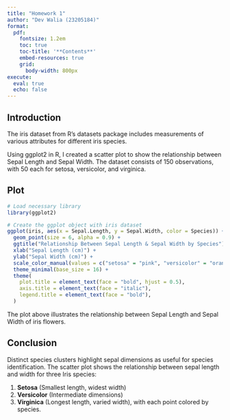 ```yaml
---
title: "Homework 1"
author: "Dev Walia (23205184)"
format:
  pdf:
    fontsize: 1.2em
    toc: true
    toc-title: '**Contents**'
    embed-resources: true
    grid:
      body-width: 800px
execute: 
  eval: true
  echo: false
---
```


## **Introduction**

The iris dataset from R's datasets package includes measurements of various attributes for different iris species.

Using ggplot2 in R, I created a scatter plot to show the relationship between Sepal Length and Sepal Width. The dataset consists of 150 observations, with 50 each for setosa, versicolor, and virginica.

## **Plot**

```r
# Load necessary library
library(ggplot2)

# Create the ggplot object with iris dataset
ggplot(iris, aes(x = Sepal.Length, y = Sepal.Width, color = Species)) + 
  geom_point(size = 6, alpha = 0.9) + 
  ggtitle("Relationship Between Sepal Length & Sepal Width by Species") + 
  xlab("Sepal Length (cm)") + 
  ylab("Sepal Width (cm)") + 
  scale_color_manual(values = c("setosa" = "pink", "versicolor" = "orange", "virginica" = "blue")) + 
  theme_minimal(base_size = 16) + 
  theme(
    plot.title = element_text(face = "bold", hjust = 0.5), 
    axis.title = element_text(face = "italic"), 
    legend.title = element_text(face = "bold"), 
  )

```

The plot above illustrates the relationship between Sepal Length and Sepal Width of iris flowers.

## **Conclusion**

Distinct species clusters highlight sepal dimensions as useful for species identification. The scatter plot shows the relationship between sepal length and width for three Iris species:

1.  **Setosa** (Smallest length, widest width)
2.  **Versicolor** (Intermediate dimensions)
3.  **Virginica** (Longest length, varied width), with each point colored by species.
